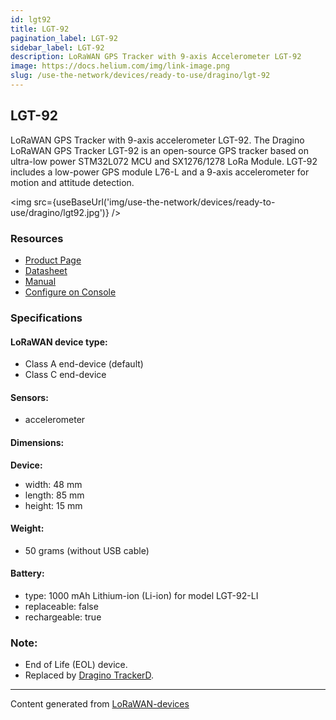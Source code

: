 ```yaml
---
id: lgt92
title: LGT-92
pagination_label: LGT-92
sidebar_label: LGT-92
description: LoRaWAN GPS Tracker with 9-axis Accelerometer LGT-92
image: https://docs.helium.com/img/link-image.png
slug: /use-the-network/devices/ready-to-use/dragino/lgt-92
---
```



## LGT-92

LoRaWAN GPS Tracker with 9-axis accelerometer LGT-92. The Dragino LoRaWAN GPS Tracker LGT-92 is an
open-source GPS tracker based on ultra-low power STM32L072 MCU and SX1276/1278 LoRa Module. LGT-92
includes a low-power GPS module L76-L and a 9-axis accelerometer for motion and attitude detection.

<img src={useBaseUrl('img/use-the-network/devices/ready-to-use/dragino/lgt92.jpg')} />

### Resources

- [Product Page](http://www.dragino.com/products/lora-lorawan-end-node/item/142-lgt-92.html)
- [Datasheet](https://www.dragino.com/downloads/downloads/LGT_92/Datasheet_LGT-92.pdf)
- [Manual](https://www.dragino.com/downloads/downloads/LGT_92/LGT-92_LoRa_GPS_Tracker_UserManual_v1.6.8.pdf)
- [Configure on Console](/iot/coverage-mapping/quickstart)

### Specifications

#### LoRaWAN device type:

- Class A end-device (default)
- Class C end-device

#### Sensors:

- accelerometer

#### Dimensions:

**Device:**

- width: 48 mm
- length: 85 mm
- height: 15 mm

#### Weight:

- 50 grams (without USB cable)

#### Battery:

- type: 1000 mAh Lithium-ion (Li-ion) for model LGT-92-LI
- replaceable: false
- rechargeable: true

### Note:

- End of Life (EOL) device.
- Replaced by [Dragino TrackerD](https://www.dragino.com/products/tracker/item/234-trackerd.html).

---

Content generated from [LoRaWAN-devices](https://github.com/TheThingsNetwork/lorawan-devices)
